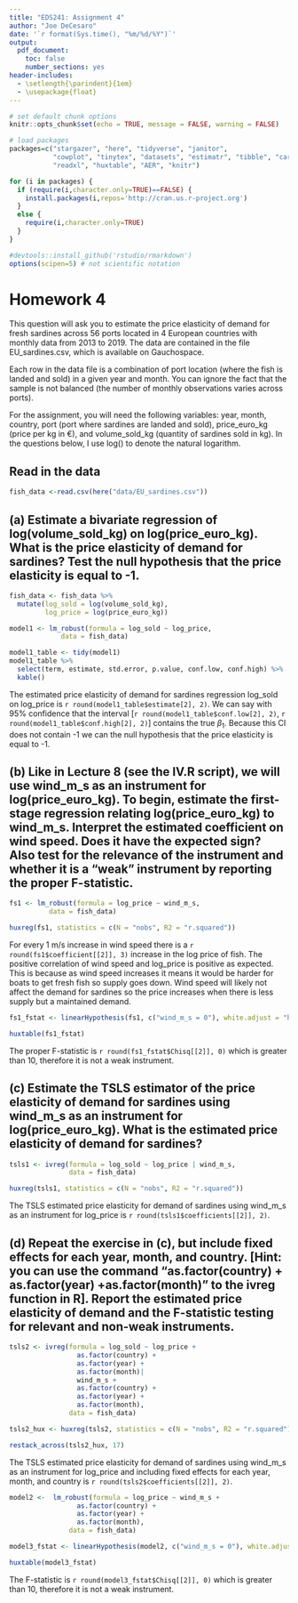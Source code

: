 ```yaml
---
title: "EDS241: Assignment 4"
author: "Joe DeCesaro"
date: '`r format(Sys.time(), "%m/%d/%Y")`'
output: 
  pdf_document:
    toc: false
    number_sections: yes
header-includes:
  - \setlength{\parindent}{1em}
  - \usepackage{float}
---
```


```r
# set default chunk options
knitr::opts_chunk$set(echo = TRUE, message = FALSE, warning = FALSE)

# load packages
packages=c("stargazer", "here", "tidyverse", "janitor", 
           "cowplot", "tinytex", "datasets", "estimatr", "tibble", "car", 
           "readxl", "huxtable", "AER", "knitr")

for (i in packages) {
  if (require(i,character.only=TRUE)==FALSE) {
    install.packages(i,repos='http://cran.us.r-project.org')
  }
  else {
    require(i,character.only=TRUE)
  }
}

#devtools::install_github('rstudio/rmarkdown')
options(scipen=5) # not scientific notation

```

# Homework 4

\noindent This question will ask you to estimate the price elasticity of demand for fresh sardines across 56 ports located in 4 European countries with monthly data from 2013 to 2019. The data are contained in the file EU_sardines.csv, which is available on Gauchospace.

\noindent Each row in the data file is a combination of port location (where the fish is landed and sold) in a given year and month. You can ignore the fact that the sample is not balanced (the number of monthly observations varies across ports).

\noindent For the assignment, you will need the following variables: year, month, country, port (port where sardines are landed and sold), price_euro_kg (price per kg in €), and volume_sold_kg (quantity of sardines sold in kg). In the questions below, I use log() to denote the natural logarithm.

## Read in the data
```r
fish_data <-read.csv(here("data/EU_sardines.csv"))
```


## (a) Estimate a bivariate regression of log(volume_sold_kg) on log(price_euro_kg). What is the price elasticity of demand for sardines? Test the null hypothesis that the price elasticity is equal to -1.

```r
fish_data <- fish_data %>% 
  mutate(log_sold = log(volume_sold_kg),
         log_price = log(price_euro_kg))
```

```r
model1 <- lm_robust(formula = log_sold ~ log_price,
             data = fish_data)
```

\newpage
```r
model1_table <- tidy(model1)
model1_table %>%
  select(term, estimate, std.error, p.value, conf.low, conf.high) %>%
  kable()

```

\noindent The estimated price elasticity of demand for sardines regression log_sold on log_price is `r round(model1_table$estimate[2], 2)`. We can say with 95% confidence that the interval [`r round(model1_table$conf.low[2], 2)`, `r round(model1_table$conf.high[2], 2)`] contains the true $\beta_1$. Because this CI does not contain -1 we can the null hypothesis that the price elasticity is equal to -1.

## (b) Like in Lecture 8 (see the IV.R script), we will use wind_m_s as an instrument for log(price_euro_kg). To begin, estimate the first-stage regression relating log(price_euro_kg) to wind_m_s. Interpret the estimated coefficient on wind speed. Does it have the expected sign? Also test for the relevance of the instrument and whether it is a “weak” instrument by reporting the proper F-statistic.

```r
fs1 <- lm_robust(formula = log_price ~ wind_m_s,
          data = fish_data)

huxreg(fs1, statistics = c(N = "nobs", R2 = "r.squared"))
```

\noindent For every 1 m/s increase in wind speed there is a `r round(fs1$coefficient[[2]], 3)` increase in the log price of fish. The positive correlation of wind speed and log_price is positive as expected. This is because as wind speed increases it means it would be harder for boats to get fresh fish so supply goes down. Wind speed will likely not affect the demand for sardines so the price increases when there is less supply but a maintained demand.

\newpage
```r
fs1_fstat <- linearHypothesis(fs1, c("wind_m_s = 0"), white.adjust = "hc2")

huxtable(fs1_fstat)
```

\noindent The proper F-statistic is `r round(fs1_fstat$Chisq[[2]], 0)` which is greater than 10, therefore it is not a weak instrument.

## (c) Estimate the TSLS estimator of the price elasticity of demand for sardines using wind_m_s as an instrument for log(price_euro_kg). What is the estimated price elasticity of demand for sardines?

```r
tsls1 <- ivreg(formula = log_sold ~ log_price | wind_m_s, 
               data = fish_data)

huxreg(tsls1, statistics = c(N = "nobs", R2 = "r.squared"))
```

\noindent The TSLS estimated price elasticity for demand of sardines using wind_m_s as an instrument for log_price is `r round(tsls1$coefficients[[2]], 2)`.

## (d) Repeat the exercise in (c), but include fixed effects for each year, month, and country. [Hint: you can use the command “as.factor(country) + as.factor(year) +as.factor(month)” to the ivreg function in R]. Report the estimated price elasticity of demand and the F-statistic testing for relevant and non-weak instruments.

```r
tsls2 <- ivreg(formula = log_sold ~ log_price + 
                 as.factor(country) + 
                 as.factor(year) +
                 as.factor(month)| 
                 wind_m_s + 
                 as.factor(country) + 
                 as.factor(year) +
                 as.factor(month), 
               data = fish_data)

tsls2_hux <- huxreg(tsls2, statistics = c(N = "nobs", R2 = "r.squared"))
```

```r
restack_across(tsls2_hux, 17)
```

\noindent The TSLS estimated price elasticity for demand of sardines using wind_m_s as an instrument for log_price and including fixed effects for each year, month, and country is `r round(tsls2$coefficients[[2]], 2)`.

```r
model2 <-  lm_robust(formula = log_price ~ wind_m_s + 
                 as.factor(country) + 
                 as.factor(year) +
                 as.factor(month), 
               data = fish_data)

model3_fstat <- linearHypothesis(model2, c("wind_m_s = 0"), white.adjust = "hc2")

huxtable(model3_fstat)
```

\noindent The F-statistic is `r round(model3_fstat$Chisq[[2]], 0)` which is greater than 10, therefore it is not a weak instrument.